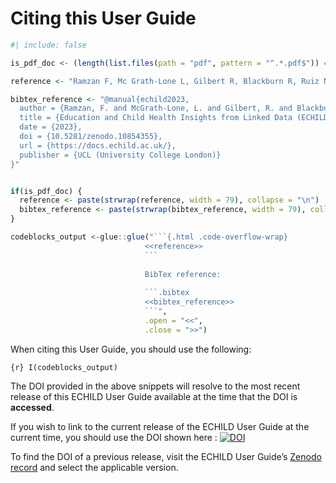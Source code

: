 # Citing this User Guide {.unnumbered}

```r
#| include: false

is_pdf_doc <- (length(list.files(path = "pdf", pattern = "^.*.pdf$")) == 0)

reference <- "Ramzan F, Mc Grath-Lone L, Gilbert R, Blackburn R, Ruiz Nishiki M, Lilliman M, Stone T, Jay M, Harron K. Education and Child Health Insights from Linked Data (ECHILD): an introductory guide for researchers. UCL (University College London) 2023. doi: 10.5281/zenodo.10854355"

bibtex_reference <- "@manual{echild2023,
  author = {Ramzan, F. and McGrath-Lone, L. and Gilbert, R. and Blackburn, R. and Ruiz Nishiki, M. and Lilliman, M. and Stone, T. and Jay, M. and Harron, K.},
  title = {Education and Child Health Insights from Linked Data (ECHILD): an introductory guide for researchers},
  date = {2023},
  doi = {10.5281/zenodo.10854355},
  url = {https://docs.echild.ac.uk/},
  publisher = {UCL (University College London)}
}"


if(is_pdf_doc) {
  reference <- paste(strwrap(reference, width = 79), collapse = "\n")
  bibtex_reference <- paste(strwrap(bibtex_reference, width = 79), collapse = "\n")
}

codeblocks_output <-glue::glue("```{.html .code-overflow-wrap}
                              <<reference>>              
                              ```
                              
                              BibTex reference:
                              
                              ```.bibtex
                              <<bibtex_reference>>
                              ```", 
                              .open = "<<", 
                              .close = ">>")

```

When citing this User Guide, you should use the following:

`{r} I(codeblocks_output)`

::: {.callout-note}
The DOI provided in the above snippets will resolve to the most recent release 
of this ECHILD User Guide available at the time that the DOI is **accessed**. 

If you wish to link to the current release of the ECHILD User Guide at the 
current time, you should use the DOI shown here : 
[![DOI](https://zenodo.org/badge/748342316.svg)](https://zenodo.org/badge/latestdoi/748342316)

To find the DOI of a previous release, visit the ECHILD User Guide's
[Zenodo record](https://zenodo.org/records/10854355) and select the applicable 
version.
:::
